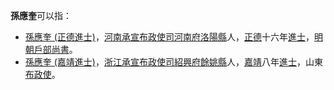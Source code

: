 '''孫應奎'''可以指：
* [[孫應奎_(正德進士)|孫應奎 (正德進士)]]，[[河南承宣布政使司|河南承宣布政使司]][[河南府|河南府]][[洛陽縣|洛陽縣]]人，[[正德_(明朝)|正德]]十六年[[進士|進士]]，[[明朝戶部尚書|明朝戶部尚書]]。
* [[孫應奎_(嘉靖進士)|孫應奎 (嘉靖進士)]]，[[浙江承宣布政使司|浙江承宣布政使司]][[紹興府|紹興府]][[餘姚縣|餘姚縣]]人，[[嘉靖|嘉靖]]八年[[進士|進士]]，山東[[布政使|布政使]]。

{{disambig|cat=三字孫姓人名消歧義|ying}}